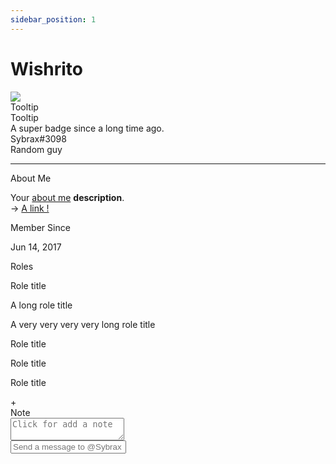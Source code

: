 ```yaml
---
sidebar_position: 1
---
```


# Wishrito

<html lang="en">
  <head>
    <meta charset="UTF-8" />
    <meta http-equiv="X-UA-Compatible" content="IE=edge" />
    <meta name="viewport" content="width=device-width, initial-scale=1.0" />
    <link rel="stylesheet" href="./assets/css/style.css" />
    <title>Discord Profile Card - New</title>
  </head>
  <body>
    <div class="card-container">
      <!-- First Card -->
      <div class="card nitro-card">
        <div class="card-header">
          <div
            style="background: url('./assets/img/banner.gif')"
            class="banner-img"
          ></div>
        </div>
        <div class="card-body">
          <div class="profile-header">
            <div class="profil-logo">
              <img src="./assets/img/logo_blue.png" />
            </div>
            <div class="badges-container">
              <div class="badge-item">
                <img src="./assets/img/badges/bravery.webp" alt="" />
                <div class="tooltip tooltip-up">Tooltip</div>
              </div>
              <div class="badge-item">
                <img src="./assets/img/badges/nitro.webp" alt="" />
                <div class="tooltip tooltip-up">Tooltip</div>
              </div>
              <div class="badge-item">
                <img src="./assets/img/badges/boost.webp" alt="" />
                <div class="tooltip tooltip-up">
                  A super badge since a long time ago.
                </div>
              </div>
            </div>
          </div>
          <div class="profile-body">
            <div class="username">
              Sybrax<span>#3098</span>
              <div class="badge">Random guy</div>
            </div>
            <hr />
            <div class="basic-infos">
              <div class="category-title">About Me</div>
              <p>
                Your <u>about me</u> <b>description</b>. <br />
                &rarr;
                <a href="https://sybraxdesign.fr/" target="_blank">A link !</a>
              </p>
            </div>
            <div class="basic-infos">
              <div class="category-title">Member Since</div>
              <p>Jun 14, 2017</p>
            </div>
            <div class="roles">
              <div class="category-title">Roles</div>
              <div class="roles-list">
                <div class="role">
                  <div class="role-color" style="background: orange"></div>
                  <p>Role title</p>
                </div>
                <div class="role">
                  <div class="role-color" style="background: violet"></div>
                  <p>A long role title</p>
                </div>
                <div class="role">
                  <div class="role-color" style="background: green"></div>
                  <p>A very very very very long role title</p>
                </div>
                <div class="role">
                  <div class="role-color" style="background: yellow"></div>
                  <p>Role title</p>
                </div>
                <div class="role">
                  <div class="role-color" style="background: yellowgreen"></div>
                  <p>Role title</p>
                </div>
                <div class="role">
                  <div class="role-color" style="background: turquoise"></div>
                  <p>Role title</p>
                </div>
                <div class="role role-add">
                  <div class="role-add-text">+</div>
                </div>
              </div>
            </div>
            <div class="note">
              <div class="category-title">Note</div>
              <textarea placeholder="Click for add a note"></textarea>
            </div>
            <div class="message">
              <input type="text" placeholder="Send a message to @Sybrax" />
            </div>
          </div>
        </div>
      </div>
    <script src="./assets/js/demo.js"></script>
  </body>
</html>